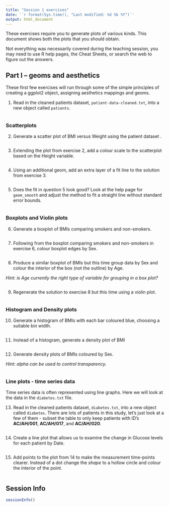 ```yaml
---
title: "Session 1 exercises"
date: '`r format(Sys.time(), "Last modified: %d %b %Y")`'
output: html_document
---
```


These exercises require you to generate plots of various kinds. This document
shows both the plots that you should obtain.

Not everything was necessarily covered during the teaching session, you may need
to use R help pages, the Cheat Sheets, or search the web to figure out the 
answers.

## Part I -- geoms and aesthetics

These first few exercises will run through some of the simple principles of
creating a ggplot2 object, assigning aesthetics mappings and geoms.

1. Read in the cleaned patients dataset, `patient-data-cleaned.txt`, into a
   new object called `patients`.

```r

```

### Scatterplots

2. Generate a scatter plot of BMI versus Weight using the patient dataset .

```r

```

3. Extending the plot from exercise 2, add a colour scale to the scatterplot
   based on the Height variable.

```r

```

4. Using an additional geom, add an extra layer of a fit line to the solution
   from exercise 3.

```r

```

5. Does the fit in question 5 look good? Look at the help page for
   `geom_smooth` and adjust the method to fit a straight line without standard
   error bounds.

```r

```

### Boxplots and Violin plots

6. Generate a boxplot of BMIs comparing smokers and non-smokers.

```r

```

7. Following from the boxplot comparing smokers and non-smokers in exercise 6,
   colour boxplot edges by Sex.

```r

```

8. Produce a similar boxplot of BMIs but this time group data by Sex and colour
   the interior of the box (not the outline) by Age.

_Hint: is Age currently the right type of variable for grouping in a box plot?_

```r

```

9. Regenerate the solution to exercise 8 but this time using a violin plot.

```r

```

### Histogram and Density plots

10. Generate a histogram of BMIs with each bar coloured blue, choosing a
    suitable bin width.

```r

```

11. Instead of a histogram, generate a density plot of BMI

```r

```

12. Generate density plots of BMIs coloured by Sex.

_Hint: alpha can be used to control transparency._

```r

```

### Line plots - time series data

Time series data is often represented using line graphs. Here we will look at 
the data in the `diabetes.txt` file.

13. Read in the cleaned patients dataset, `diabetes.txt`, into a new object 
called `diabetes`. There are lots of patients in this study, let's just look at 
a few of them - subset the table to only keep patients with ID's **AC/AH/001**, 
**AC/AH/017**, and **AC/AH/020**.


```r

```

14. Create a line plot that allows us to examine the change in Glucose levels
for each patient by Date.

```r

```

15. Add points to the plot from 14 to make the measurement time-points clearer.
Instead of a dot change the *shape* to a hollow circle and colour the 
interior of the point.

```r

```

## Session Info

```r
sessionInfo()
```

